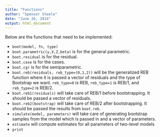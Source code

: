 ```yaml
---
title: "Functions"
author: "Spenser Steele"
date: "June 26, 2014"
output: html_document
---
```

Below are the functions that need to be implemented:

* `boot(model, fn, type)`
* `boot.parametric(y,X,Z,beta)` is for the general parametric.
* `boot.residual` is for the residual.
* `boot.case` is for the cases.
* `boot.cgr` is for the semiparametric.
* `boot.reb(residuals, reb_type=(0,1,2))` will be the generalized REB function where it is passed a vector of residuals and the type of Bootstrap we want. `reb_type=0` is REB, `reb_type=1` is REB/1, and `reb_type=2` is REB/2.
* `boot.reb1(residuals)` will take care of REB/1 before bootstrapping. It should be passed a vector of residuals.
* `boot.reb2(bootstrap)` will take care of REB/2 after bootstrapping. It should be passed the results from `boot.reb`.
* `simulate(model, parameters)` will take care of generating bootstrap samples from the model which is passed in and a vector of parameters.
* `estimate` will compute estimates for all parameters of two-level models
* `print`